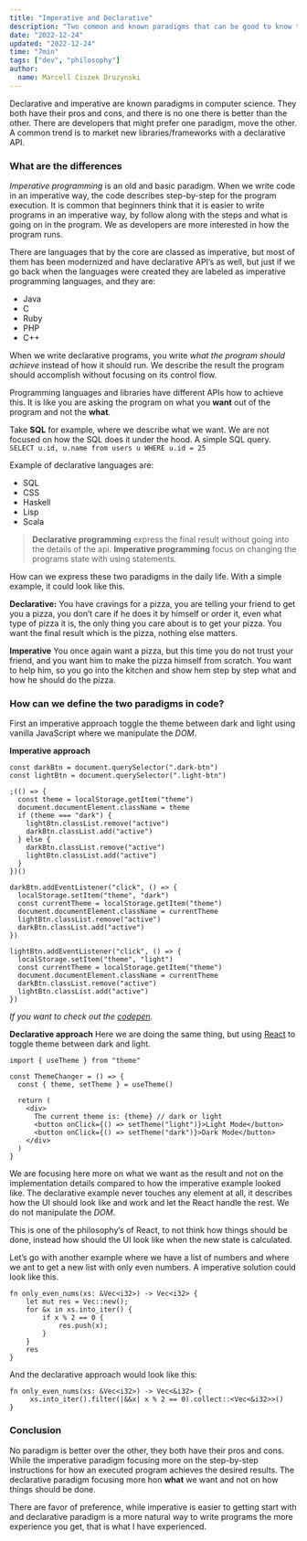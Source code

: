 ```yaml
---
title: "Imperative and Declarative"
description: "Two common and known paradigms that can be good to know the differences"
date: "2022-12-24"
updated: "2022-12-24"
time: "7min"
tags: ["dev", "philosophy"]
author:
  name: Marcell Ciszek Druzynski
---
```


Declarative and imperative are known paradigms in computer science.
They both have their pros and cons, and there is no one there is better than the other.
There are developers that might prefer one paradigm, move the other.
A common trend is to market new libraries/frameworks with a declarative API.

### What are the differences

_Imperative programming_ is an old and basic paradigm.
When we write code in an imperative way, the code describes step-by-step for the program execution.
It is common that beginners think that it is easier to write programs in an imperative way, by follow along with the steps and what is going on in the program.
We as developers are more interested in how the program runs.

There are languages that by the core are classed as imperative, but most of them has been modernized and have declarative API’s as well, but just if we go back when the languages were created they are labeled as imperative programming languages, and they are:

- Java
- C
- Ruby
- PHP
- C++

When we write declarative programs, you write _what the program should achieve_ instead of how it should run.
We describe the result the program should accomplish without focusing on its control flow.

Programming languages and libraries have different APIs how to achieve this.
It is like you are asking the program on what you **want** out of the program and not the **what**.

Take **SQL** for example, where we describe what we want.
We are not focused on how the SQL does it under the hood.
A simple SQL query.
`SELECT u.id, u.name from users u WHERE u.id = 25`

Example of declarative languages are:

- SQL
- CSS
- Haskell
- Lisp
- Scala

> **Declarative programming** express the final result without going into the details of the api.
> **Imperative programming** focus on changing the programs state with using statements.

How can we express these two paradigms in the daily life.
With a simple example, it could look like this.

**Declarative:**
You have cravings for a pizza, you are telling your friend to get you a pizza, you don’t care if he does it by himself or order it, even what type of pizza it is, the only thing you care about is to get your pizza.
You want the final result which is the pizza, nothing else matters.

**Imperative**
You once again want a pizza, but this time you do not trust your friend, and you want him to make the pizza himself from scratch.
You want to help him, so you go into the kitchen and show hem step by step what and how he should do the pizza.

### How can we define the two paradigms in code?

First an imperative approach toggle the theme between dark and light using vanilla JavaScript where we manipulate the _DOM_.

**Imperative approach**

```
const darkBtn = document.querySelector(".dark-btn")
const lightBtn = document.querySelector(".light-btn")

;(() => {
  const theme = localStorage.getItem("theme")
  document.documentElement.className = theme
  if (theme === "dark") {
    lightBtn.classList.remove("active")
    darkBtn.classList.add("active")
  } else {
    darkBtn.classList.remove("active")
    lightBtn.classList.add("active")
  }
})()

darkBtn.addEventListener("click", () => {
  localStorage.setItem("theme", "dark")
  const currentTheme = localStorage.getItem("theme")
  document.documentElement.className = currentTheme
  lightBtn.classList.remove("active")
  darkBtn.classList.add("active")
})

lightBtn.addEventListener("click", () => {
  localStorage.setItem("theme", "light")
  const currentTheme = localStorage.getItem("theme")
  document.documentElement.className = currentTheme
  darkBtn.classList.remove("active")
  lightBtn.classList.add("active")
})
```

_If you want to check out the [codepen](https://codepen.io/legionista1994/pen/yLEXLbm)._

**Declarative approach**
Here we are doing the same thing, but using [React](https://reactjs.org/) to toggle theme between dark and light.

```
import { useTheme } from "theme"

const ThemeChanger = () => {
  const { theme, setTheme } = useTheme()

  return (
    <div>
      The current theme is: {theme} // dark or light
      <button onClick={() => setTheme("light")}>Light Mode</button>
      <button onClick={() => setTheme("dark")}>Dark Mode</button>
    </div>
  )
}
```

We are focusing here more on what we want as the result and not on the implementation details compared to how the imperative example looked like.
The declarative example never touches any element at all, it describes how the UI should look like and work and let the React handle the rest. We do not manipulate the _DOM_.

This is one of the philosophy’s of React, to not think how things should be done, instead how should the UI look like when the new state is calculated.

Let’s go with another example where we have a list of numbers and where we ant to get a new list with only even numbers.
A imperative solution could look like this.

```
fn only_even_nums(xs: &Vec<i32>) -> Vec<i32> {
    let mut res = Vec::new();
    for &x in xs.into_iter() {
        if x % 2 == 0 {
            res.push(x);
        }
    }
    res
}
```

And the declarative approach would look like this:

```
fn only_even_nums(xs: &Vec<i32>) -> Vec<&i32> {
     xs.into_iter().filter(|&&x| x % 2 == 0).collect::<Vec<&i32>>()
}
```

### Conclusion

No paradigm is better over the other, they both have their pros and cons.
While the imperative paradigm focusing more on the step-by-step instructions for how an executed program achieves the desired results.
The declarative paradigm focusing more hon **what** we want and not on how things should be done.

There are favor of preference, while imperative is easier to getting start with and declarative paradigm is a more natural way to write programs the more experience you get, that is what I have experienced.
